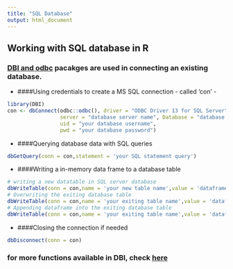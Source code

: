 ```yaml
---
title: "SQL Database"
output: html_document
---
```


<link href="style/styles.css" rel="stylesheet">

## Working with SQL database in R
### [DBI and odbc](https://db.rstudio.com/getting-started/connect-to-database) pacakges are used in connecting an existing database.


- ####Using credentials to create a MS SQL connection - called 'con' -
```r
library(DBI)
con <- dbConnect(odbc::odbc(), driver = "ODBC Driver 13 for SQL Server", 
                 server = "database server name", Database = "database name", 
                 uid = "your database username", 
                 pwd = "your database password")
```

- ####Querying database data with SQL queries
```r
dbGetQuery(conn = con,statement = 'your SQL statement query')
```

- ####Writing a in-memory data frame to a database table 
```r
# writing a new datatable in SQL server database
dbWriteTable(conn = con,name = 'your new table name',value = 'dataframe name')   
# Overwriting the exiting database table
dbWriteTable(conn = con,name = 'your exiting table name',value = 'dataframe name', overwrite = TRUE) 
# Appending dataframe into the exiting database table
dbWriteTable(conn = con,name = 'your exiting table name',value = 'dataframe name', append = TRUE)
```

- ####Closing the connection if needed
```r
dbDisconnect(conn = con)
```
 
### for more functions available in DBI, check [here](http://dbi.r-dbi.org/reference/)

